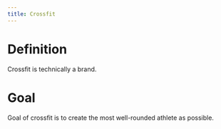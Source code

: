 ```yaml
---
title: Crossfit
---
```


# Definition
Crossfit is technically a brand.

# Goal

Goal of crossfit is to create the most well-rounded athlete as possible.


